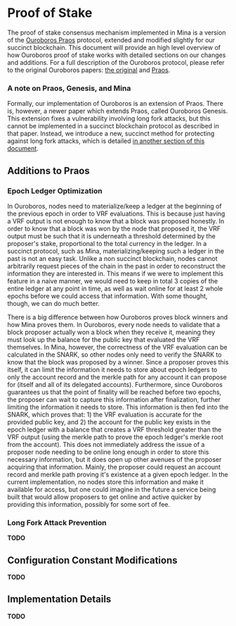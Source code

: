 
# Proof of Stake

The proof of stake consensus mechanism implemented in Mina is a version of the [Ouroboros Praos](https://iohk.io/research/papers/#XJ6MHFXX) protocol, extended and modified slightly for our succinct blockchain. This document will provide an high level overview of how Ouroboros proof of stake works with detailed sections on our changes and additions. For a full description of the Ouroboros protocol, please refer to the original Ouroboros papers: [the original](https://eprint.iacr.org/2016/889.pdf) and [Praos](https://eprint.iacr.org/2017/573.pdf).

### A note on Praos, Genesis, and Mina

Formally, our implementation of Ouroboros is an extension of Praos. There is, however, a newer paper which extends Praos, called Ouroboros Genesis. This extension fixes a vulnerability involving long fork attacks, but this cannot be implemented in a succinct blockchain protocol as described in that paper. Instead, we introduce a new, succinct method for protecting against long fork attacks, which is detailed [in another section of this document](#long-fork-attack-prevention).

## Additions to Praos

### Epoch Ledger Optimization

In Ouroboros, nodes need to materialize/keep a ledger at the beginning of the previous epoch in order to VRF evaluations. This is because just having a VRF output is not enough to know that a block was proposed honestly. In order to know that a block was won by the node that proposed it, the VRF output must be such that it is underneath a threshold determined by the proposer's stake, proportional to the total currency in the ledger. In a succinct protocol, such as Mina, materializing/keeping such a ledger in the past is not an easy task. Unlike a non succinct blockchain, nodes cannot arbitrarily request pieces of the chain in the past in order to reconstruct the information they are interested in. This means if we were to implement this feature in a naive manner, we would need to keep in total 3 copies of the entire ledger at any point in time, as well as wait online for at least 2 whole epochs before we could access that information. With some thought, though, we can do much better.

There is a big difference between how Ouroboros proves block winners and how Mina proves them. In Ouroboros, every node needs to validate that a block proposer actually won a block when they receive it, meaning they must look up the balance for the public key that evaluated the VRF themselves. In Mina, however, the correctness of the VRF evaluation can be calculated in the SNARK, so other nodes only need to verify the SNARK to know that the block was proposed by a winner. Since a proposer proves this itself, it can limit the information it needs to store about epoch ledgers to only the account record and the merkle path for any account it can propose for (itself and all of its delegated accounts). Furthermore, since Ouroboros guarantees us that the point of finality will be reached before two epochs, the proposer can wait to capture this information after finalization, further limiting the information it needs to store. This information is then fed into the SNARK, which proves that: 1) the VRF evaluation is accurate for the provided public key, and 2) the account for the public key exists in the epoch ledger with a balance that creates a VRF threshold greater than the VRF output (using the merkle path to prove the epoch ledger's merkle root from the account). This does not immediately address the issue of a proposer node needing to be online long enough in order to store this necessary information, but it does open up other avenues of the proposer acquiring that information. Mainly, the proposer could request an account record and merkle path proving it's existence at a given epoch ledger. In the current implementation, no nodes store this information and make it available for access, but one could imagine in the future a service being built that would allow proposers to get online and active quicker by providing this information, possibly for some sort of fee.

### Long Fork Attack Prevention

**TODO**

## Configuration Constant Modifications

**TODO**

## Implementation Details

**TODO**
